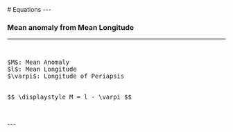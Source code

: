 

<Head>
  <title>Equations</title>
  <meta name="description" content="" />
  <link rel="icon" type="image/svg+xml" href="/favicon/lightmode/favicon.svg" />
  <link rel="icon" type="image/png" href="/favicon/lightmode/favicon.png" />
  <link
    rel="stylesheet"
    href="https://cdn.jsdelivr.net/npm/katex@0.16.0/dist/katex.min.css"
    integrity="sha384-Xi8rHCmBmhbuyyhbI88391ZKP2dmfnOl4rT9ZfRI7mLTdk1wblIUnrIq35nqwEvC"
    crossorigin="anonymous"
  />
</Head>

<div className="mt-8">
# Equations  
---  
  
<br/>
  

### Mean anomaly from Mean Longitude  

---  
<br/>
<pre>
$M$: Mean Anomaly
$l$: Mean Longitude
$\varpi$: Longitude of Periapsis    
<br/>
$$ \displaystyle M = l - \varpi $$  
<br/>
</pre>
---  
</div>
